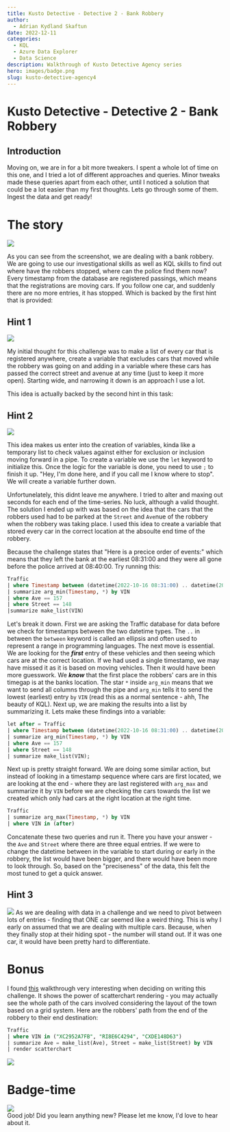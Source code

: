 ```yaml
---
title: Kusto Detective - Detective 2 - Bank Robbery
author:
  - Adrian Kydland Skaftun
date: 2022-12-11
categories:
  - KQL
  - Azure Data Explorer
  - Data Science
description: Walkthrough of Kusto Detective Agency series
hero: images/badge.png
slug: kusto-detective-agency4
---
```

# Kusto Detective - Detective 2 - Bank Robbery
## Introduction
Moving on, we are in for a bit more tweakers. I spent a whole lot of time on this one, and I tried a lot of different approaches and queries. Minor tweaks made these queries apart from each other, until I noticed a solution that could be a lot easier than my first thoughts. Lets go through some of them. Ingest the data and get ready!

# The story
![](media/20221121122344.png)  

As you can see from the screenshot, we are dealing with a bank robbery. We are going to use our investigational skills as well as KQL skills to find out where have the robbers stopped, where can the police find them now? Every timestamp from the database are registered passings, which means that the registrations are moving cars. If you follow one car, and suddenly there are no more entries, it has stopped. Which is backed by the first hint that is provided:

## Hint 1
![](media/20221121133534.png)  

My initial thought for this challenge was to make a list of every car that is registered anywhere, create a variable that excludes cars that moved while the robbery was going on and adding in a variable where these cars has passed the correct street and avenue at any time (just to keep it more open). Starting wide, and narrowing it down is an approach I use a lot.

This idea is actually backed by the second hint in this task:
## Hint 2
![](media/20221121133636.png)  


This idea makes us enter into the creation of variables, kinda like a temporary list to check values against either for exclusion or inclusion moving forward in a pipe. To create a variable we use the `let` keyword to initialize this. Once the logic for the variable is done, you need to use `;` to finish it up. "Hey, I'm done here, and if you call me I know where to stop". We will create a variable further down.

Unfortunelately, this didnt leave me anywhere. I tried to alter and maxing out seconds for each end of the time-series. No luck, although a valid thought. The solution I ended up with was based on the idea that the cars that the robbers used had to be parked at the `Street` and `Ave`nue of the robbery when the robbery was taking place. I used this idea to create a variable that stored every car in the correct location at the absoulte end time of the robbery. 

Because the challenge states that "Here is a precice order of events:" which means that they left the bank at the earliest 08:31:00 and they were all gone before the police arrived at 08:40:00. Try running this:

```sql 
Traffic
| where Timestamp between (datetime(2022-10-16 08:31:00) .. datetime(2022-10-16 08:40:00))
| summarize arg_min(Timestamp, *) by VIN
| where Ave == 157
| where Street == 148
|summarize make_list(VIN)
```

Let's break it down. First we are asking the Traffic database for data before we check for timestamps between the two datetime types. The `..` in between the `between` keyword is called an ellipsis and often used to represent a range in programming languages. The next move is essential. We are looking for the ***first*** entry of these vehicles and then seeing which cars are at the correct location. If we had used a single timestamp, we may have missed it as it is based on moving vehicles. Then it would have been more guesswork. We ***know*** that the first place the robbers' cars are in this timegap is at the banks location. The star `*` inside `arg_min` means that we want to send all columns through the pipe and `arg_min` tells it to send the lowest (earliest) entry `by` `VIN` (read this as a normal sentence - ahh, The beauty of KQL). Next up, we are making the results into a list by summarizing it. Lets make these findings into a variable:

```sql 
let after = Traffic
| where Timestamp between (datetime(2022-10-16 08:31:00) .. datetime(2022-10-16 08:40:00))
| summarize arg_min(Timestamp, *) by VIN
| where Ave == 157
| where Street == 148
| summarize make_list(VIN);
```

Next up is pretty straight forward. We are doing some similar action, but instead of looking in a timestamp sequence where cars are first located, we are looking at the end - where they are last registered with `arg_max` and summarize it by `VIN` before we are checking the cars towards the list we created which only had cars at the right location at the right time.

```sql
Traffic
| summarize arg_max(Timestamp, *) by VIN
| where VIN in (after)
```

Concatenate these two queries and run it. There you have your answer - the `Ave` and `Street` where there are three equal entries. If we were to change the datetime between in the variable to start during or early in the robbery, the list would have been bigger, and there would have been more to look through. So, based on the "preciseness" of the data, this felt the most tuned to get a quick answer. 



## Hint 3
![](media/20221121133934.png)
As we are dealing with data in a challenge and we need to pivot between lots of entries - finding that ONE car seemed like a weird thing. This is why I early on assumed that we are dealing with multiple cars. Because, when they finally stop at their hiding spot - the number will stand out. If it was one car, it would have been pretty hard to differentiate.

# Bonus
I found [this](https://www.opsman.co.za/kusto-detective-agency-challenge-3-bank-robbery/) walkthrough very interesting when deciding on writing this challenge. It shows the power of scatterchart rendering -  you may actually see the whole path of the cars involved considering the layout of the town based on a grid system. Here are the robbers' path from the end of the robbery to their end destination:

```sql
Traffic
| where VIN in ("XC2952A7FB", "RI8E6C4294", "CXDE148D63")
| summarize Ave = make_list(Ave), Street = make_list(Street) by VIN
| render scatterchart 
```

![](media/20221125000248.png)  

# Badge-time
![](media/20221121134205.png)  
Good job! Did you learn anything new? Please let me know, I'd love to hear about it.
